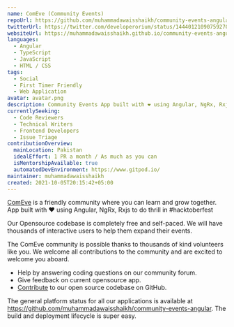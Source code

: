 ```yaml
---
name: ComEve (Community Events)
repoUrl: https://github.com/muhammadawaisshaikh/community-events-angular
twitterUrl: https://twitter.com/developerorium/status/1444012109075927042
websiteUrl: https://muhammadawaisshaikh.github.io/community-events-angular/
languages:
  - Angular
  - TypeScript
  - JavaScript
  - HTML / CSS
tags:
  - Social
  - First Timer Friendly
  - Web Application
avatar: avatar.png
description: Community Events App built with ❤️ using Angular, NgRx, Rxjs to do thrill in #hacktoberfest
currentlySeeking:
  - Code Reviewers
  - Technical Writers
  - Frontend Developers
  - Issue Triage
contributionOverview:
  mainLocation: Pakistan
  idealEffort: 1 PR a month / As much as you can
  isMentorshipAvailable: true
  automatedDevEnvironment: https://www.gitpod.io/
maintainer: muhammadawaisshaikh
created: 2021-10-05T20:15:42+05:00
---
```


<Overview>

[ComEve](https://github.com/muhammadawaisshaikh/community-events-angular) is a friendly community where you can learn and grow together. App built with ❤️ using Angular, NgRx, Rxjs to do thrill in #hacktoberfest

Our Opensource codebase is completely free and self-paced. We will have thousands of interactive users to help them expand their events.

</Overview>

<Contributing>

The ComEve community is possible thanks to thousands of kind volunteers like you. We welcome all contributions to the community and are excited to welcome you aboard.

- Help by answering coding questions on our community forum.
- Give feedback on current opensource app.
- [Contribute](https://github.com/muhammadawaisshaikh/community-events-angular/blob/master/Contributing.md) to our open source codebase on GitHub.

The general platform status for all our applications is available at https://github.com/muhammadawaisshaikh/community-events-angular. The build and deployment lifecycle is super easy.

</Contributing>
